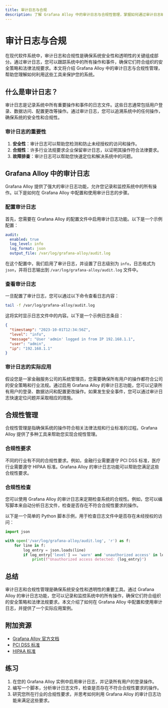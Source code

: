 ```yaml
---
title: 审计日志与合规
description: 了解 Grafana Alloy 中的审计日志与合规性管理，掌握如何通过审计日志确保系统的安全性和合规性。
---
```


# 审计日志与合规

在现代软件系统中，审计日志和合规性是确保系统安全性和透明性的关键组成部分。通过审计日志，您可以跟踪系统中的所有操作和事件，确保它们符合组织的安全策略和法律法规要求。本文将介绍 Grafana Alloy 中的审计日志与合规性管理，帮助您理解如何利用这些工具来保护您的系统。

## 什么是审计日志？

审计日志是记录系统中所有重要操作和事件的日志文件。这些日志通常包括用户登录、数据访问、配置更改等操作。通过审计日志，您可以追溯系统中的任何操作，确保系统的安全性和合规性。

### 审计日志的重要性

1. **安全性**：审计日志可以帮助您检测和防止未经授权的访问和操作。
2. **合规性**：许多行业法规要求企业保留审计日志，以证明其操作符合法律要求。
3. **故障排查**：审计日志可以帮助您快速定位和解决系统中的问题。

## Grafana Alloy 中的审计日志

Grafana Alloy 提供了强大的审计日志功能，允许您记录和监控系统中的所有操作。以下是如何在 Grafana Alloy 中配置和使用审计日志的步骤。

### 配置审计日志

首先，您需要在 Grafana Alloy 的配置文件中启用审计日志功能。以下是一个示例配置：

```yaml
audit:
  enabled: true
  log_level: info
  log_format: json
  output_file: /var/log/grafana-alloy/audit.log
```

在这个配置中，我们启用了审计日志，并设置了日志级别为 `info`，日志格式为 `json`，并将日志输出到 `/var/log/grafana-alloy/audit.log` 文件中。

### 查看审计日志

一旦配置了审计日志，您可以通过以下命令查看日志内容：

```bash
tail -f /var/log/grafana-alloy/audit.log
```

这将实时显示日志文件中的内容。以下是一个示例日志条目：

```json
{
  "timestamp": "2023-10-01T12:34:56Z",
  "level": "info",
  "message": "User 'admin' logged in from IP 192.168.1.1",
  "user": "admin",
  "ip": "192.168.1.1"
}
```

### 审计日志的实际应用

假设您是一家金融服务公司的系统管理员，您需要确保所有用户的操作都符合公司的安全策略和行业法规。通过启用 Grafana Alloy 的审计日志功能，您可以记录所有用户的登录、数据访问和配置更改操作。如果发生安全事件，您可以通过审计日志快速定位问题并采取相应的措施。

## 合规性管理

合规性管理是指确保系统的操作符合相关法律法规和行业标准的过程。Grafana Alloy 提供了多种工具来帮助您实现合规性管理。

### 合规性要求

不同的行业有不同的合规性要求。例如，金融行业需要遵守 PCI DSS 标准，医疗行业需要遵守 HIPAA 标准。Grafana Alloy 的审计日志功能可以帮助您满足这些合规性要求。

### 合规性检查

您可以使用 Grafana Alloy 的审计日志来定期检查系统的合规性。例如，您可以编写脚本来自动分析日志文件，检查是否存在不符合合规性要求的操作。

以下是一个简单的 Python 脚本示例，用于检查日志文件中是否存在未经授权的访问：

```python
import json

with open('/var/log/grafana-alloy/audit.log', 'r') as f:
    for line in f:
        log_entry = json.loads(line)
        if log_entry['level'] == 'warn' and 'unauthorized access' in log_entry['message']:
            print(f"Unauthorized access detected: {log_entry}")
```

## 总结

审计日志和合规性管理是确保系统安全性和透明性的重要工具。通过 Grafana Alloy 的审计日志功能，您可以记录和监控系统中的所有操作，确保它们符合组织的安全策略和法律法规要求。本文介绍了如何在 Grafana Alloy 中配置和使用审计日志，并提供了一个实际应用案例。

## 附加资源

- [Grafana Alloy 官方文档](https://grafana.com/docs/alloy/latest/)
- [PCI DSS 标准](https://www.pcisecuritystandards.org/)
- [HIPAA 标准](https://www.hhs.gov/hipaa/index.html)

## 练习

1. 在您的 Grafana Alloy 实例中启用审计日志，并记录所有用户的登录操作。
2. 编写一个脚本，分析审计日志文件，检查是否存在不符合合规性要求的操作。
3. 研究您所在行业的合规性要求，并思考如何利用 Grafana Alloy 的审计日志功能来满足这些要求。
